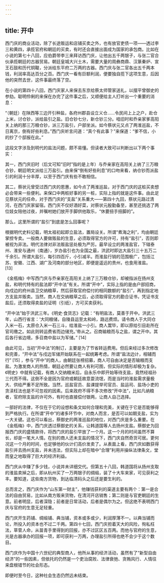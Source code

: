 ```yaml
---
---
---
```

title: 开中
---




西门庆的商业活动，除了长途贩运和店铺买卖之外，也有放官吏债一项——透过李三和黄四，承揽官府和朝廷的买卖，有时还会直接出面成为国家的承包商。比如在小说的第七十八回，应伯爵带李三来拜访西门庆，让他出五千两银子，与张二官合伙承揽朝廷的古器贸易。朝廷皇城大兴土木，需要大量的周彝商鼎、汉篆秦炉、宣王石鼓和历代铜鞮，分派给东平府二万两的古器。西门庆与张二官各出五千两本钱，利润率高达百分之百。西门庆一看有巨额利润，便要独自揽下这项生意，后因他的突然去世，这件事最终落了空。

在小说的第四十八回，西门庆家人来保去东京给蔡太师管家送礼，以摆平曾御史的参劾。聪明伶俐的来保在办完了这件事之后，又顺便给主人打听出一个重要的消息：

“（朝廷）在陕西等三边开引种盐，各府州郡县设立义仓……令民间上上之户，赴仓上米，讨仓钞，派给盐引之盐。旧仓钞七分，新仓钞三分。咱旧时和乔亲家爹高阳关上纳的那三万粮仓钞，派三万盐引，户部坐派。如今蔡状元又点了两淮巡盐，不日离京，倒有好些利息。”西门庆听言问道：“真个有此事？”来保道：“爹不信，小的抄了个邸报在此。”

这段文字涉及到明代的盐法问题，颇不易懂。但读者大致可以判断出以下两个事实：

其一，西门庆旧时（后文可知“旧时”指的是上年）与乔亲家在高阳关上纳了三万粮仓钞，朝廷明文派给三万盐引。由来保“倒有好些利息”的口吻来看，纳仓钞而派盐引的利润十分丰厚，以至于西门庆有些不敢相信。

其二，蔡状元曾受过西门庆的恩惠，如今点了两淮巡盐，对于西门庆的这桩买卖想必会带来一些便利。来保口中两桩好事的另一桩，实际上指的就是这件事。由此足见蔡状元的任命，对于西门庆的“支盐”关系重大——第四十九回，蔡状元路过清河，在西门庆家留宿。西门庆不仅好酒好菜，对蔡状元殷勤备至，甚至还挑选了两位妓女陪他过夜，并嘱咐她们放开手脚供他取乐，“休要扭手扭脚的”。

那么，这里所谓的“盐引”到底是怎么回事呢？

根据明代史料记载，明太祖初起即立盐法，置局设关。所谓“煮海之利”，均由朝廷掌控专卖。一般商人要做贩盐的生意，必须取得官方的许可，持有“盐引”，否则即被视为非法。明代法律对非法贩盐惩处极为严厉。最早设立的两淮盐官，下辖泰州、淮安与通州（南通），岁办盐引也为全国之最，洪武时即达大盐引三十五万二千余引。所谓大盐引，每引四百斤，小引减半。而淮盐行销的范围极广，包括江苏、安徽、江西、湖广及河南的部分地区，即便是遥远的贵州，也食用淮盐。 [13]

《金瓶梅》中写西门庆与乔亲家在高阳关上纳了三万粮仓钞，却被指派在扬州支盐，和明代特有的盐法即“开中法”有关。所谓“开中”，实际上指的是由户部招商，向戍边的府州县卫交纳粮草，然后获取官府偿付的相同数额的“盐引”，再到指定地方支盐并贩卖。当然，商人在交纳粮草之后，必须取得官方的勘合证书，凭证书支盐后，还须取得卖盐的证明（引纸），方可买卖获利。

“开中法”始于洪武三年。《明史·食货志》记载：“有明盐法，莫善于开中。洪武三年，山西行省言：‘大同粮储，自陵县运至太和岭，路远费烦。请令商人于大同仓入米一石，太原仓入米一石三斗，给淮盐一小引。商人鬻毕，即以原给引目赴所在官司缴之。如此则转运费省而边储充。’帝从之。召商输粮而与之盐，谓之开中。其后各行省边境，多召商中盐以为军储。” [14]

由此可见，当初“开中法”的制订，主要是为了节省转运费用。但后来经过多次修改和完善，“开中法”与戍边军储开始联系在一起统筹考虑。所谓“盐法边计，相辅而行” [15] ，参与“开中”的商人，由朝廷张榜招募，商人可自由决定是否输粮而支盐。为激发商人的热情，朝廷必然要让商人有利可图，但实际的情形却极为复杂。《明史》中就有记载，有商人交纳粮米后，自永乐中即开始等待支盐，竟然经祖孙三代而不得。这倒不全是因为官府或朝廷故意耍流氓，而是当时的淮盐需求量极大、供给严重不足所致。当然，巡盐官员、盐课提举司官员、盐运司、盐场小吏的贪渎枉法也是不可忽视的因素。后来政府不得不多次修改“开中法”，比如凡纳粮者，官府除支盐的许可外，有时也直接偿付银两，让商人自己选择。

一部好的法律，不仅在于它的设想和条文如何合理和完美，关键在于它是否能够得到严格执行。在所谓“开中”的诸多环节中，对商人而言，是否可以如期支盐，实为一大关键。这也可以看出，蔡御史的两淮巡盐的地位，对西门庆是多么重要。在《金瓶梅》中，西门庆透过蔡御史的关系，让韩道国等人去扬州支盐。蔡御史为回报西门庆的盛情款待，将西门庆的盐引早放了一个月。这一个月的时间虽然不算长，却是一笔大人情。在别的商人还未支盐的情况下，西门庆自然奇货可居。更何况这一个月的时间，也足够他的伙计们高价发卖了。从表面上看，西门庆如数获得盐引并去扬州支盐，并未违法，但实际上却在暗中“合理”利用并操纵法律条文，堂而皇之地取得了巨大的经济利益。

西门庆从中赚了多少钱，小说并未详细交代。但第五十八回，韩道国将从扬州支取的淮盐卖掉之后，即从杭州买了一万两银子的绸缎，装了十大车来家，可见获利之丰。要知道，这些南方货物，到达临清码头之后还是要生利的。

总而言之，西门庆作为“山东第一财主”，他赚钱获利的渠道主要有两个：第一是合法的自由贸易，比如从南方贩来货物，在清河开店销售；第二则是与官吏朝廷的生意。前者明显，后者深隐；前者是日常活动，后者是偶尔为之。但这绝不表明西门庆与官府的生意无足轻重。

西门庆开生药铺、绸缎铺、典当铺，资本或多或少，利润厚薄不一。以典当铺而论，所投入的资本也不过二千两。第四十七回，西门庆担着天大的风险，徇私枉法，草菅人命，从苗青手里得到的回报，亦不过区区五百两。而他与官府的生意，光是古器承办的回报一项，即可获利一万两，办理盐引所得也绝不会少于这个数目。

西门庆作为中国十六世纪的典型商人，他所从事的经济活动，虽然有了“新型自由经济”的一些因素，但依托的仍然是一个吏治腐败、法律衰弛、贪贿风行、人情往来盘根错节的社会形态。

即便时至今日，这种社会生态仍然远未结束。